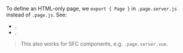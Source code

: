 
To define an HTML-only page, we `export { Page }` in `.page.server.js` instead of `.page.js`. See:
 - <Link href="/Page" />.
 - <Link href="/render-modes#html-only" />.

> This also works for SFC components, e.g. `.page.server.vue`.
